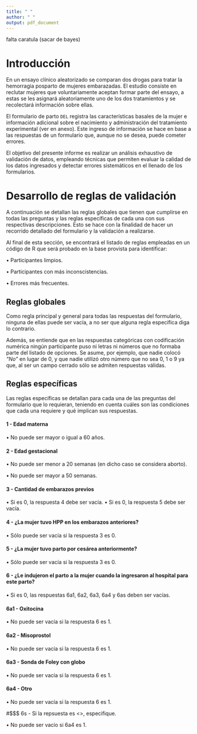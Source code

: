 ```yaml
---
title: " "
author: " "
output: pdf_document
---
```


falta caratula (sacar de bayes)

\pagebreak

# Introducción

En un ensayo clínico aleatorizado se comparan dos drogas para tratar la hemorragia posparto de mujeres embarazadas. El estudio consiste en reclutar mujeres que voluntariamente aceptan formar parte del ensayo, a estas se les asignará aleatoriamente uno de los dos tratamientos y se recolectará información sobre ellas.  

El formulario de parto `DEL` registra las características basales de la mujer e información adicional sobre el nacimiento y administración del tratamiento experimental (ver en anexo). Este ingreso de información se hace en base a las respuestas de un formulario que, aunque no se desea, puede cometer errores.

El objetivo del presente informe es realizar un análisis exhaustivo de validación de datos, empleando técnicas que permiten evaluar la calidad de los datos ingresados y detectar errores sistemáticos en el llenado de los formularios.

\pagebreak

# Desarrollo de reglas de validación

A continuación se detallan las reglas globales que tienen que cumplirse en todas las preguntas y las reglas específicas de cada una con sus respectivas descripciones. Esto se hace con la finalidad de hacer un recorrido detallado del formulario y la validación a realizarse.  

Al final de esta sección, se encontrará el listado de reglas empleadas en un código de R que será probado en la base provista para identificar:

• Participantes limpios.

• Participantes con más inconscistencias.

• Errores más frecuentes.

## Reglas globales

Como regla principal y general para todas las respuestas del formulario, ninguna de ellas puede ser vacía, a no ser que alguna regla específica diga lo contrario.  

Además, se entiende que en las respuestas categóricas con codificación numérica ningún participante puso ni letras ni números que no formaba parte del listado de opciones. Se asume, por ejemplo, que nadie colocó _"No"_ en lugar de $0$, y que nadie utilizó otro número que no sea $0$, $1$ o $9$ ya que, al ser un campo cerrado sólo se admiten respuestas válidas. 

## Reglas específicas

Las reglas específicas se detallan para cada una de las preguntas del formulario que lo requieran, teniendo en cuenta cuáles son las condiciones que cada una requiere y qué implican sus respuestas. 

#### 1 - Edad materna

• No puede ser mayor o igual a 60 años.

#### 2 - Edad gestacional 

• No puede ser menor a 20 semanas (en dicho caso se considera aborto).

• No puede ser mayor a 50 semanas.

#### 3 - Cantidad de embarazos previos

• Si es 0, la respuesta 4 debe ser vacía.
• Si es 0, la respuesta 5 debe ser vacía.

#### 4 - ¿La mujer tuvo HPP en los embarazos anteriores?

• Sólo puede ser vacía si la respuesta 3 es 0.

#### 5 - ¿La mujer tuvo parto por cesárea anteriormente?

• Sólo puede ser vacía si la respuesta 3 es 0.

#### 6 - ¿Le indujeron el parto a la mujer cuando la ingresaron al hospital para este parto?

• Si es 0, las respuestas 6a1, 6a2, 6a3, 6a4 y 6as deben ser vacías.

#### 6a1 - Oxitocina

• No puede ser vacía si la respuesta 6 es 1.

#### 6a2 - Misoprostol

• No puede ser vacía si la respuesta 6 es 1.

#### 6a3 - Sonda de Foley con globo

• No puede ser vacía si la respuesta 6 es 1.

#### 6a4 - Otro

• No puede ser vacía si la respuesta 6 es 1.

#$$$ 6s - Si la repsuesta es <<Otro>>, especifique.

• No puede ser vacío si 6a4 es 1.
